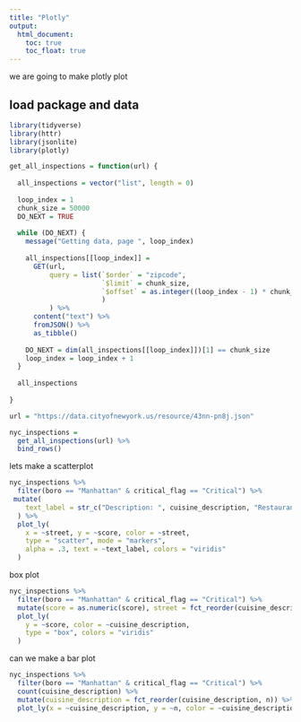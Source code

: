 ```yaml
---
title: "Plotly"
output: 
  html_document:
    toc: true
    toc_float: true
---
```


we are going to make plotly plot

## load package and data

```r
library(tidyverse)
library(httr)
library(jsonlite)
library(plotly)
```

```r
get_all_inspections = function(url) {
  
  all_inspections = vector("list", length = 0)
  
  loop_index = 1
  chunk_size = 50000
  DO_NEXT = TRUE
  
  while (DO_NEXT) {
    message("Getting data, page ", loop_index)
    
    all_inspections[[loop_index]] = 
      GET(url,
          query = list(`$order` = "zipcode",
                       `$limit` = chunk_size,
                       `$offset` = as.integer((loop_index - 1) * chunk_size)
                       )
          ) %>%
      content("text") %>%
      fromJSON() %>%
      as_tibble()
    
    DO_NEXT = dim(all_inspections[[loop_index]])[1] == chunk_size
    loop_index = loop_index + 1
  }
  
  all_inspections
  
}

url = "https://data.cityofnewyork.us/resource/43nn-pn8j.json"

nyc_inspections = 
  get_all_inspections(url) %>%
  bind_rows() 
```

lets make a scatterplot 

```r
nyc_inspections %>% 
  filter(boro == "Manhattan" & critical_flag == "Critical") %>% 
 mutate(
    text_label = str_c("Description: ", cuisine_description, "Restaurant: ", dba)
  ) %>% 
  plot_ly(
    x = ~street, y = ~score, color = ~street,
    type = "scatter", mode = "markers",
    alpha = .3, text = ~text_label, colors = "viridis"
  )
```

box plot

```r
nyc_inspections %>% 
  filter(boro == "Manhattan" & critical_flag == "Critical") %>% 
  mutate(score = as.numeric(score), street = fct_reorder(cuisine_description, score)) %>% 
  plot_ly(
    y = ~score, color = ~cuisine_description,
    type = "box", colors = "viridis"
  )
```

can we make a bar plot

```r
nyc_inspections %>% 
  filter(boro == "Manhattan" & critical_flag == "Critical") %>% 
  count(cuisine_description) %>% 
  mutate(cuisine_description = fct_reorder(cuisine_description, n)) %>% 
  plot_ly(x = ~cuisine_description, y = ~n, color = ~cuisine_description, type = "bar", colors = "viridis")
```



